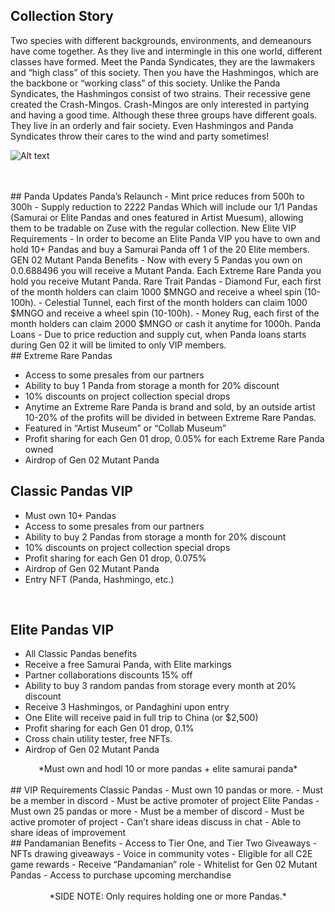 ## Collection Story

Two species with different backgrounds, environments, and demeanours have come together. As they live and intermingle in this one world, different classes have formed.
Meet the Panda Syndicates, they are the lawmakers and “high class” of this society. Then you have the Hashmingos, which are the backbone or “working class” of this society.
Unlike the Panda Syndicates, the Hashmingos consist of two strains. Their recessive gene created the Crash-Mingos. Crash-Mingos are only interested in partying and having a good time.
Although these three groups have different goals. They live in an orderly and fair society. Even Hashmingos and Panda Syndicates throw their cares to the wind and party sometimes!
	
![Alt text](/pb.png "title")


<br />



<br />
## Panda Updates
Panda’s Relaunch
- Mint price reduces from 500h to 300h
- Supply reduction to 2222 Pandas
Which will include our 1/1 Pandas (Samurai or Elite Pandas and ones featured in Artist Muesum), allowing them to be tradable on Zuse with the regular collection.
New Elite VIP Requirements
- In order to become an Elite Panda VIP you have to own and hold 10+ Pandas and buy a Samurai Panda off 1 of the 20 Elite members.
GEN 02 Mutant Panda Benefits
- Now with every 5 Pandas you own on 0.0.688496 you will receive a Mutant Panda. Each Extreme Rare Panda you hold you receive Mutant Panda.
Rare Trait Pandas
- Diamond Fur, each first of the month holders can claim 1000 $MNGO and receive a wheel spin (10-100h).
- Celestial Tunnel, each first of the month holders can claim 1000 $MNGO and receive a wheel spin (10-100h).
- Money Rug, each first of the month holders can claim 2000 $MNGO or cash it anytime for 1000h. 
Panda Loans
- Due to price reduction and supply cut, when Panda loans starts during Gen 02 it will be limited to only VIP members.  
<br/>
## Extreme Rare Pandas

- Access to some presales from our partners
- Ability to buy 1 Panda from storage a month for 20% discount
- 10% discounts on project collection special drops
- Anytime an Extreme Rare Panda is brand and sold, by an outside artist 10-20% of the profits will be divided in between Extreme Rare Pandas.
- Featured in “Artist Museum” or “Collab Museum” 
- Profit sharing for each Gen 01 drop, 0.05% for each Extreme Rare Panda owned
- Airdrop of Gen 02 Mutant Panda

## Classic Pandas VIP
- Must own 10+ Pandas
- Access to some presales from our partners
- Ability to buy 2 Pandas from storage a month for 20% discount
- 10% discounts on project collection special drops
- Profit sharing for each Gen 01 drop, 0.075%
- Airdrop of Gen 02 Mutant Panda
- Entry NFT (Panda, Hashmingo, etc.)
<br/>

## Elite Pandas VIP
- All Classic Pandas benefits 
- Receive a free Samurai Panda, with Elite markings 
- Partner collaborations discounts 15% off
- Ability to buy 3 random pandas from storage every month at 20% discount
- Receive 3 Hashmingos, or Pandaghini upon entry
- One Elite will receive paid in full trip to China (or $2,500)
- Profit sharing for each Gen 01 drop, 0.1%
- Cross chain utility tester, free NFTs.
- Airdrop of Gen 02 Mutant Panda
<center>*Must own and hodl 10 or more pandas + elite samurai panda*</center>
<br/>
## VIP Requirements
Classic Pandas
- Must own 10 pandas or more. 
- Must be a member in discord
- Must be active promoter of project
Elite Pandas
- Must own 25 pandas or more
- Must be a member of discord 
- Must be active promoter of project
- Can’t share ideas discuss in chat
- Able to share ideas of improvement
<br/>
## Pandamanian Benefits
- Access to Tier One, and Tier Two Giveaways
- NFTs drawing giveaways 
- Voice in community votes
- Eligible for all C2E game rewards
- Receive “Pandamanian” role 
- Whitelist for Gen 02 Mutant Pandas
- Access to purchase upcoming merchandise
<br></br>
<center>*SIDE NOTE: Only requires holding one or more Pandas.*</center>






<br />


